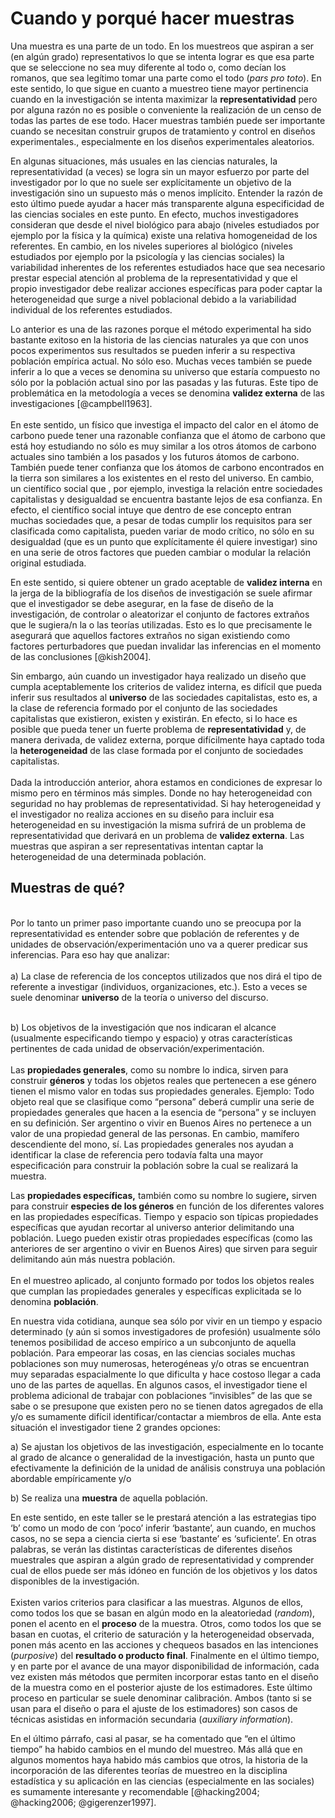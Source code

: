 # Cuando y porqué hacer muestras

Una muestra es una parte de un todo. En los muestreos que aspiran a ser (en algún grado) representativos lo que se intenta lograr es que esa parte que se seleccione no sea muy diferente al todo o, como decían los romanos, que sea legítimo tomar una parte como el todo (*pars pro toto*). En este sentido, lo que sigue en cuanto a muestreo tiene mayor pertinencia cuando en la investigación se intenta maximizar la **representatividad** pero por alguna razón no es posible o conveniente la realización de un censo de todas las partes de ese todo. Hacer muestras también puede ser importante cuando se necesitan construir grupos de tratamiento y control en diseños experimentales., especialmente en los diseños experimentales aleatorios.

En algunas situaciones, más usuales en las ciencias naturales, la representatividad (a veces) se logra sin un mayor esfuerzo por parte del investigador por lo que no suele ser explícitamente un objetivo de la investigación sino un supuesto más o menos implícito. Entender la razón de esto último puede ayudar a hacer más transparente alguna especificidad de las ciencias sociales en este punto. En efecto, muchos investigadores consideran que desde el nivel biológico para abajo (niveles estudiados por ejemplo por la física y la química) existe una relativa homogeneidad de los referentes. En cambio, en los niveles superiores al biológico (niveles estudiados por ejemplo por la psicología y las ciencias sociales) la variabilidad inherentes de los referentes estudiados hace que sea necesario prestar especial atención al problema de la representatividad y que el propio investigador debe realizar acciones específicas para poder captar la heterogeneidad que surge a nivel poblacional debido a la variabilidad individual de los referentes estudiados.

Lo anterior es una de las razones porque el método experimental ha sido bastante exitoso en la historia de las ciencias naturales ya que con unos pocos experimentos sus resultados se pueden inferir a su respectiva población empírica actual. No sólo eso. Muchas veces también se puede inferir a lo que a veces se denomina su universo que estaría compuesto no sólo por la población actual sino por las pasadas y las futuras. Este tipo de problemática en la metodología a veces se denomina **validez externa** de las investigaciones [@campbell1963].\
\
En este sentido, un físico que investiga el impacto del calor en el átomo de carbono puede tener una razonable confianza que el átomo de carbono que está hoy estudiando no sólo es muy similar a los otros átomos de carbono actuales sino también a los pasados y los futuros átomos de carbono. También puede tener confianza que los átomos de carbono encontrados en la tierra son similares a los existentes en el resto del universo. En cambio, un científico social que , por ejemplo, investiga la relación entre sociedades capitalistas y desigualdad se encuentra bastante lejos de esa confianza. En efecto, el científico social intuye que dentro de ese concepto entran muchas sociedades que, a pesar de todas cumplir los requisitos para ser clasificada como capitalista, pueden variar de modo crítico, no sólo en su desigualdad (que es un punto que explícitamente él quiere investigar) sino en una serie de otros factores que pueden cambiar o modular la relación original estudiada.

En este sentido, si quiere obtener un grado aceptable de **validez interna** en la jerga de la bibliografía de los diseños de investigación se suele afirmar que el investigador se debe asegurar, en la fase de diseño de la investigación, de controlar o aleatorizar el conjunto de factores extraños que le sugiera/n la o las teorías utilizadas. Esto es lo que precisamente le asegurará que aquellos factores extraños no sigan existiendo como factores perturbadores que puedan invalidar las inferencias en el momento de las conclusiones [@kish2004].

Sin embargo, aún cuando un investigador haya realizado un diseño que cumpla aceptablemente los criterios de validez interna, es difícil que pueda inferir sus resultados al **universo** de las sociedades capitalistas, esto es, a la clase de referencia formado por el conjunto de las sociedades capitalistas que existieron, existen y existirán. En efecto, si lo hace es posible que pueda tener un fuerte problema de **representatividad** y, de manera derivada, de validez externa, porque difícilmente haya captado toda la **heterogeneidad** de las clase formada por el conjunto de sociedades capitalistas.\
\
Dada la introducción anterior, ahora estamos en condiciones de expresar lo mismo pero en términos más simples. Donde no hay heterogeneidad con seguridad no hay problemas de representatividad. Si hay heterogeneidad y el investigador no realiza acciones en su diseño para incluir esa heterogeneidad en su investigación la misma sufrirá de un problema de representatividad que derivará en un problema de **validez externa**. Las muestras que aspiran a ser representativas intentan captar la heterogeneidad de una determinada población.\

## Muestras de qué?

\
Por lo tanto un primer paso importante cuando uno se preocupa por la representatividad es entender sobre que población de referentes y de unidades de observación/experimentación uno va a querer predicar sus inferencias. Para eso hay que analizar: \
\
a) La clase de referencia de los conceptos utilizados que nos dirá el tipo de referente a investigar (individuos, organizaciones, etc.). Esto a veces se suele denominar **universo** de la teoría o universo del discurso.

\
b) Los objetivos de la investigación que nos indicaran el alcance (usualmente especificando tiempo y espacio) y otras características pertinentes de cada unidad de observación/experimentación.\
\
Las **propiedades generales**, como su nombre lo indica, sirven para construir **géneros** y todas los objetos reales que pertenecen a ese género tienen el mismo valor en todas sus propiedades generales. Ejemplo: Todo objeto real que se clasifique como "persona" deberá cumplir una serie de propiedades generales que hacen a la esencia de "persona" y se incluyen en su definición. Ser argentino o vivir en Buenos Aires no pertenece a un valor de una propiedad general de las personas. En cambio, mamífero descendiente del mono, sí. Las propiedades generales nos ayudan a identificar la clase de referencia pero todavía falta una mayor especificación para construir la población sobre la cual se realizará la muestra. 

Las **propiedades específicas,** también como su nombre lo sugiere**,** sirven para construir **especies de los géneros** en función de los diferentes valores en las propiedades específicas. Tiempo y espacio son típicas propiedades específicas que ayudan recortar al universo anterior delimitando una población. Luego pueden existir otras propiedades específicas (como las anteriores de ser argentino o vivir en Buenos Aires) que sirven para seguir delimitando aún más nuestra población. \
\
En el muestreo aplicado, al conjunto formado por todos los objetos reales que cumplan las propiedades generales y específicas explicitada se lo denomina **población**. 

En nuestra vida cotidiana, aunque sea sólo por vivir en un tiempo y espacio determinado (y aún si somos investigadores de profesión) usualmente sólo tenemos posibilidad de acceso empírico a un subconjunto de aquella población. Para empeorar las cosas, en las ciencias sociales muchas poblaciones son muy numerosas, heterogéneas y/o otras se encuentran muy separadas espacialmente lo que dificulta y hace costoso llegar a cada uno de las partes de aquellas. En algunos casos, el investigador tiene el problema adicional de trabajar con poblaciones "invisibles" de las que se sabe o se presupone que existen pero no se tienen datos agregados de ella y/o es sumamente difícil identificar/contactar a miembros de ella. Ante esta situación el investigador tiene 2 grandes opciones:

a\) Se ajustan los objetivos de las investigación, especialmente en lo tocante al grado de alcance o generalidad de la investigación, hasta un punto que efectivamente la definición de la unidad de análisis construya una población abordable empíricamente y/o

b\) Se realiza una **muestra** de aquella población.

En este sentido, en este taller se le prestará atención a las estrategias tipo ‘b’ como un modo de con ‘poco’ inferir ‘bastante’, aun cuando, en muchos casos, no se sepa a ciencia cierta si ese ‘bastante’ es ‘suficiente’. En otras palabras, se verán las distintas características de diferentes diseños muestrales que aspiran a algún grado de representatividad y comprender cual de ellos puede ser más idóneo en función de los objetivos y los datos disponibles de la investigación. \
\
Existen varios criterios para clasificar a las muestras. Algunos de ellos, como todos los que se basan en algún modo en la aleatoriedad (*random*), ponen el acento en el **proceso** de la muestra. Otros, como todos los que se basan en cuotas, el criterio de saturación y la heterogeneidad observada, ponen más acento en las acciones y chequeos basados en las intenciones (*purposive*) del **resultado o producto final**. Finalmente en el último tiempo, y en parte por el avance de una mayor disponibilidad de información, cada vez existen más métodos que permiten incorporar estas tanto en el diseño de la muestra como en el posterior ajuste de los estimadores. Este último proceso en particular se suele denominar calibración. Ambos (tanto si se usan para el diseño o para el ajuste de los estimadores) son casos de técnicas asistidas en información secundaria (*auxiliary information*).

En el último párrafo, casi al pasar, se ha comentado que "en el último tiempo" ha habido cambios en el mundo del muestreo. Más allá que en algunos momentos haya habido más cambios que otros, la historia de la incorporación de las diferentes teorías de muestreo en la disciplina estadística y su aplicación en las ciencias (especialmente en las sociales) es sumamente interesante y recomendable [@hacking2004; @hacking2006; @gigerenzer1997].
